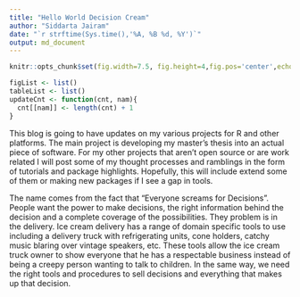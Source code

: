 ```yaml
---
title: "Hello World Decision Cream"
author: "Siddarta Jairam"
date: "`r strftime(Sys.time(),'%A, %B %d, %Y')`"
output: md_document
---
```


```r

knitr::opts_chunk$set(fig.width=7.5, fig.height=4,fig.pos='center',echo=TRUE, comment='>',dpi=800)

figList <- list()
tableList <- list()
updateCnt <- function(cnt, nam){
  cnt[[nam]] <- length(cnt) + 1
}
```

This blog is going to have updates on my various projects for R and other platforms. The main project is developing my master's thesis into an actual piece of software. For my other projects that aren't open source or are work related I will post some of my thought processes and ramblings in the form of tutorials and package highlights. Hopefully, this will include extend some of them or making new packages if I see a gap in tools.

The name comes from the fact that "Everyone screams for Decisions". People want the power to make decisions, the right information behind the decision and a complete coverage of the possibilities. They problem is in the delivery. Ice cream delivery has a range of domain specific tools to use including a delivery truck with refrigerating units, cone holders, catchy music blaring over vintage speakers, etc. These tools allow the ice cream truck owner to show everyone that he has a respectable business instead of being a creepy person wanting to talk to children. In the same way, we need the right tools and procedures to sell decisions and everything that makes up that decision.
